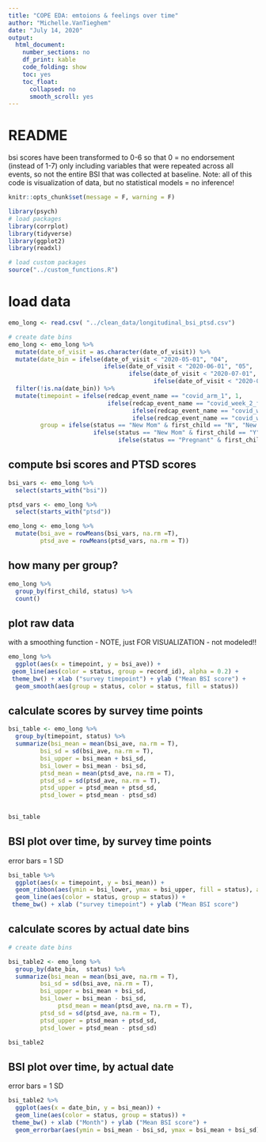 ```yaml
---
title: "COPE EDA: emtoions & feelings over time"
author: "Michelle.VanTieghem"
date: "July 14, 2020"
output:
  html_document:
    number_sections: no
    df_print: kable
    code_folding: show
    toc: yes
    toc_float:
      collapsed: no
      smooth_scroll: yes
---
```


# README
bsi scores have been transformed to 0-6 so that 0 = no endorsement (instead of 1-7)
only including variables that were repeated across all events, 
so not the entire BSI that was collected at baseline.
Note: all of this code is visualization of data, but no statistical models = no inference! 

```r
knitr::opts_chunk$set(message = F, warning = F)

library(psych)
# load packages
library(corrplot)
library(tidyverse)
library(ggplot2)
library(readxl)

# load custom packages
source("../custom_functions.R")
```


# load data
```r
emo_long <- read.csv( "../clean_data/longitudinal_bsi_ptsd.csv")

# create date bins
emo_long <- emo_long %>%
  mutate(date_of_visit = as.character(date_of_visit)) %>%
  mutate(date_bin = ifelse(date_of_visit < "2020-05-01", "04", 
                           ifelse(date_of_visit < "2020-06-01", "05", 
                                  ifelse(date_of_visit < "2020-07-01", "06", 
                                         ifelse(date_of_visit < "2020-08-01", "07", NA))))) %>%
  filter(!is.na(date_bin)) %>%
  mutate(timepoint = ifelse(redcap_event_name == "covid_arm_1", 1, 
                            ifelse(redcap_event_name == "covid_week_2_follo_arm_1", 2, 
                                   ifelse(redcap_event_name == "covid_week_4_follo_arm_1", 3, 
                                   ifelse(redcap_event_name == "covid_week_6_follo_arm_1", 4, NA)))),
         group = ifelse(status == "New Mom" & first_child == "N", "New mom, with older children", 
                        ifelse(status == "New Mom" & first_child == "Y", "New mom, first child",
                               ifelse(status == "Pregnant" & first_child == "Y", "Pregnant, first child", ifelse(status == "Pregnant" & first_child == "N", "Pregnant, with older children", NA)))))

```

## compute bsi scores and PTSD scores 
```r
bsi_vars <- emo_long %>% 
  select(starts_with("bsi"))

ptsd_vars <- emo_long %>% 
  select(starts_with("ptsd"))

emo_long <- emo_long %>%
  mutate(bsi_ave = rowMeans(bsi_vars, na.rm =T), 
         ptsd_ave = rowMeans(ptsd_vars, na.rm = T))
```

## how many per group?
```r

emo_long %>% 
  group_by(first_child, status) %>%
  count()

```

## plot raw data 
with a smoothing function - NOTE, just FOR VISUALIZATION - not modeled!! 
```r
emo_long %>%
  ggplot(aes(x = timepoint, y = bsi_ave)) + 
 geom_line(aes(color = status, group = record_id), alpha = 0.2) +
 theme_bw() + xlab ("survey timepoint") + ylab ("Mean BSI score") +
  geom_smooth(aes(group = status, color = status, fill = status))

```


## calculate scores by survey time points 
```r

bsi_table <- emo_long %>%
  group_by(timepoint, status) %>%
  summarize(bsi_mean = mean(bsi_ave, na.rm = T), 
         bsi_sd = sd(bsi_ave, na.rm = T), 
         bsi_upper = bsi_mean + bsi_sd, 
         bsi_lower = bsi_mean - bsi_sd, 
         ptsd_mean = mean(ptsd_ave, na.rm = T), 
         ptsd_sd = sd(ptsd_ave, na.rm = T),
         ptsd_upper = ptsd_mean + ptsd_sd, 
         ptsd_lower = ptsd_mean - ptsd_sd) 
  

bsi_table
```


## BSI plot over time, by survey time points 
error bars = 1 SD 
```r
bsi_table %>%
  ggplot(aes(x = timepoint, y = bsi_mean)) + 
  geom_ribbon(aes(ymin = bsi_lower, ymax = bsi_upper, fill = status), alpha = 0.1) +
  geom_line(aes(color = status, group = status)) +
 theme_bw() + xlab ("survey timepoint") + ylab ("Mean BSI score") 

```

## calculate scores by actual date bins
```r
# create date bins 

bsi_table2 <- emo_long %>%
  group_by(date_bin,  status) %>%
  summarize(bsi_mean = mean(bsi_ave, na.rm = T), 
         bsi_sd = sd(bsi_ave, na.rm = T), 
         bsi_upper = bsi_mean + bsi_sd, 
         bsi_lower = bsi_mean - bsi_sd,
              ptsd_mean = mean(ptsd_ave, na.rm = T), 
         ptsd_sd = sd(ptsd_ave, na.rm = T),
         ptsd_upper = ptsd_mean + ptsd_sd, 
         ptsd_lower = ptsd_mean - ptsd_sd)

bsi_table2
```


## BSI plot over time, by actual date 
error bars = 1 SD 
```r
bsi_table2 %>%
  ggplot(aes(x = date_bin, y = bsi_mean)) + 
  geom_line(aes(color = status, group = status)) +
 theme_bw() + xlab ("Month") + ylab ("Mean BSI score") +
  geom_errorbar(aes(ymin = bsi_mean - bsi_sd, ymax = bsi_mean + bsi_sd), alpha = 0.1) 

```